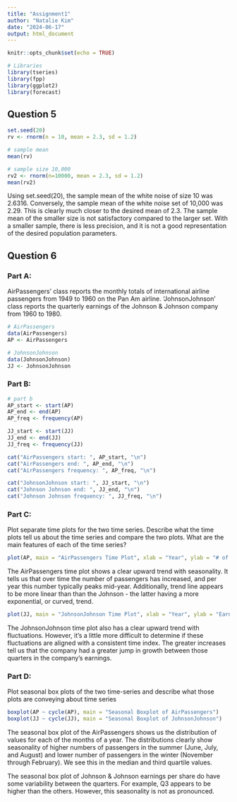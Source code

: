 ```yaml
---
title: "Assignment1"
author: "Natalie Kim"
date: "2024-06-17"
output: html_document
---
```


```r
knitr::opts_chunk$set(echo = TRUE)
```

```r
# Libraries
library(tseries)
library(fpp)
library(ggplot2)
library(forecast)
```

## Question 5
```r
set.seed(20)
rv <- rnorm(n = 10, mean = 2.3, sd = 1.2)

# sample mean
mean(rv)

# sample size 10,000
rv2 <- rnorm(n=10000, mean = 2.3, sd = 1.2)
mean(rv2)
```
Using set.seed(20), the sample mean of the white noise of size 10 was 2.6316. Conversely, the sample mean of the white noise set of 10,000 was 2.29. This is clearly much closer to the desired mean of 2.3. The sample mean of the smaller size is not satisfactory compared to the larger set. With a smaller sample, there is less precision, and it is not a good representation of the desired population parameters.

## Question 6
### Part A:
AirPassengers’ class reports the monthly totals of international airline passengers from 1949 to 1960 on the Pan Am airline. ‘JohnsonJohnson’ class reports the quarterly earnings of the Johnson & Johnson company from 1960 to 1980.
```r
# AirPassengers
data(AirPassengers)
AP <- AirPassengers

# JohnsonJohnson
data(JohnsonJohnson)
JJ <- JohnsonJohnson
```

### Part B:
```r
# part b
AP_start <- start(AP)
AP_end <- end(AP)
AP_freq <- frequency(AP)

JJ_start <- start(JJ)
JJ_end <- end(JJ)
JJ_freq <- frequency(JJ)

cat("AirPassengers start: ", AP_start, "\n")
cat("AirPassengers end: ", AP_end, "\n")
cat("AirPassengers frequency: ", AP_freq, "\n")

cat("JohnsonJohnson start: ", JJ_start, "\n")
cat("Johnson Johnson end: ", JJ_end, "\n")
cat("Johnson Johnson frequency: ", JJ_freq, "\n")

```
### Part C:
Plot separate time plots for the two time series. Describe what the time plots tell us about the time series and compare the two plots. What are the main features of each of the time series?
```r
plot(AP, main = "AirPassengers Time Plot", xlab = "Year", ylab = "# of Passengers (thousands)")
```
The AirPassengers time plot shows a clear upward trend with seasonality. It tells us that over time the number of passengers has increased, and per year this number typically peaks mid-year. Additionally, trend line appears to be more linear than than the Johnson - the latter having a more exponential, or curved, trend.

```r
plot(JJ, main = "JohnsonJohnson Time Plot", xlab = "Year", ylab = "Earnings ($) per share")
```
The JohnsonJohnson time plot also has a clear upward trend with fluctuations. However, it's a little more difficult to determine if these fluctuations are aligned with a consistent time index. The greater increases tell us that the company had a greater jump in growth between those quarters in the company's earnings.

### Part D:
Plot seasonal box plots of the two time-series and describe what those plots are conveying about time series
```r
boxplot(AP ~ cycle(AP), main = "Seasonal Boxplot of AirPassengers")
boxplot(JJ ~ cycle(JJ), main = "Seasonal Boxplot of JohnsonJohnson")
```
The seasonal box plot of the AirPassengers shows us the distribution of values for each of the months of a year. The distributions clearly show seasonality of higher numbers of passengers in the summer (June, July, and August) and lower number of passengers in the winter (November through February). We see this in the median and third quartile values.

The seasonal box plot of Johnson & Johnson earnings per share do have some variability between the quarters. For example, Q3 appears to be higher than the others. However, this seasonality is not as pronounced. 